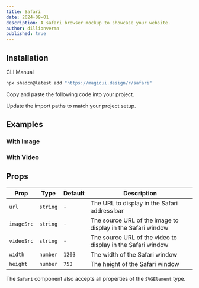 ```yaml
---
title: Safari
date: 2024-09-01
description: A safari browser mockup to showcase your website.
author: dillionverma
published: true
---
```


<ComponentPreview name="safari-demo" />

## Installation

<Tabs defaultValue="cli">

<TabsList>
  <TabsTrigger value="cli">CLI</TabsTrigger>
  <TabsTrigger value="manual">Manual</TabsTrigger>
</TabsList>
<TabsContent value="cli">

```bash
npx shadcn@latest add "https://magicui.design/r/safari"
```

</TabsContent>

<TabsContent value="manual">

<Steps>

<Step>Copy and paste the following code into your project.</Step>

<ComponentSource name="safari" />

<Step>Update the import paths to match your project setup.</Step>

</Steps>

</TabsContent>

</Tabs>

## Examples

### With Image

<ComponentPreview name="safari-demo-2" />

### With Video

<ComponentPreview name="safari-demo-3" />

## Props

| Prop       | Type     | Default | Description                                                 |
| ---------- | -------- | ------- | ----------------------------------------------------------- |
| `url`      | `string` | `-`     | The URL to display in the Safari address bar                |
| `imageSrc` | `string` | `-`     | The source URL of the image to display in the Safari window |
| `videoSrc` | `string` | `-`     | The source URL of the video to display in the Safari window |
| `width`    | `number` | `1203`  | The width of the Safari window                              |
| `height`   | `number` | `753`   | The height of the Safari window                             |

The `Safari` component also accepts all properties of the `SVGElement` type.
